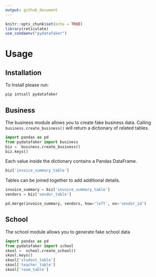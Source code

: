 ```yaml
---
output: github_document
---
```


```r
knitr::opts_chunk$set(echo = TRUE)
library(reticulate)
use_condaenv("pydatafaker")
```


# Usage

## Installation

To Install please run:

```bash
pip intsall pydatafaker
```

## Business

The business module allows you to create fake business data. Calling `business.create_business()` will return a dictionary of related tables.

```python
import pandas as pd
from pydatafaker import business
biz =  business.create_business()
biz.keys()
```

Each value inside the dictionary contains a Pandas DataFrame.

```python
biz['invoice_summary_table']
```

Tables can be joined together to add additional details.

```python
invoice_summary = biz['invoice_summary_table']
vendors = biz['vendor_table']

pd.merge(invoice_summary, vendors, how='left', on='vendor_id')
```

## School

The school module allows you to generate fake school data

```python
import pandas as pd
from pydatafaker import school
skool =  school.create_school()
skool.keys()
skool['student_table']
skool['teacher_table']
skool['room_table']
```
